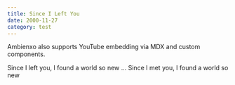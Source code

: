 ```yaml
---
title: Since I Left You
date: 2000-11-27
category: test
---
```


Ambienxo also supports YouTube embedding via MDX and custom components.


<Youtube url='https://www.youtube.com/embed/wpqm-05R2Jk' />

Since I left you, I found a world so new
...
Since I met you, I found a world so new
